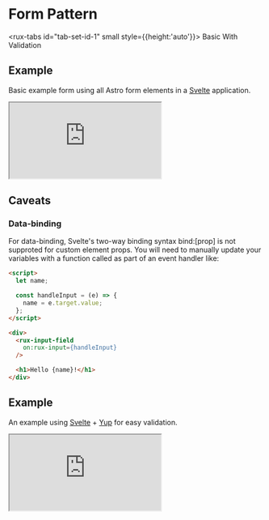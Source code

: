 
<Meta title="Astro UXDS/Patterns/Forms/Svelte" />

<style>{`
  .sbdocs .sbdocs-content {
    max-width: 90%;
  }
  rux-tabs {
    margin-bottom: 1rem;
  }
  .sandbox {
    width:100%; height:500px; border:0; border-radius: 4px; overflow:hidden;
  }
`}

</style>

# Form Pattern

<rux-tabs id="tab-set-id-1" small style={{height:'auto'}}>
  <rux-tab id="tab-id-1">Basic</rux-tab>
  <rux-tab id="tab-id-2">With Validation</rux-tab>
</rux-tabs>

<rux-tab-panels aria-labelledby="tab-set-id-1">

  <rux-tab-panel aria-labelledby="tab-id-1">

## Example

Basic example form using all Astro form elements in a [Svelte](https://svelte.dev/) application.

<iframe src="https://codesandbox.io/s/astro-form-in-svelte-hn6m9?file=/Form.svelte"
  title="Astro Svelte Basic Form Pattern"
  class="sandbox"
  allow="accelerometer; ambient-light-sensor; camera; encrypted-media; geolocation; gyroscope; hid; microphone; midi; payment; usb; vr; xr-spatial-tracking"
  sandbox="allow-forms allow-modals allow-popups allow-presentation allow-same-origin allow-scripts"
></iframe>

## Caveats

### Data-binding

For data-binding, Svelte's two-way binding syntax bind:[prop] is not supproted for custom element props. You will need to manually update your variables with a function called as part of an event handler like:
```html
<script>
  let name;

  const handleInput = (e) => {
    name = e.target.value;
  };
</script>

<div>
  <rux-input-field
    on:rux-input={handleInput}
  />

  <h1>Hello {name}!</h1>
</div>
```

  </rux-tab-panel>

  <rux-tab-panel aria-labelledby="tab-id-2">

## Example

An example using [Svelte](https://svelte.dev/) + [Yup](https://github.com/jquense/yup) for easy validation.

<iframe src="https://codesandbox.io/s/astro-form-in-svelte-with-validation-7jk16?file=/Form.svelte"
  class="sandbox"
  title="Astro Vue Form Pattern with Yup"
  allow="accelerometer; ambient-light-sensor; camera; encrypted-media; geolocation; gyroscope; hid; microphone; midi; payment; usb; vr; xr-spatial-tracking"
  sandbox="allow-forms allow-modals allow-popups allow-presentation allow-same-origin allow-scripts"
></iframe>

  </rux-tab-panel>
</rux-tab-panels>
